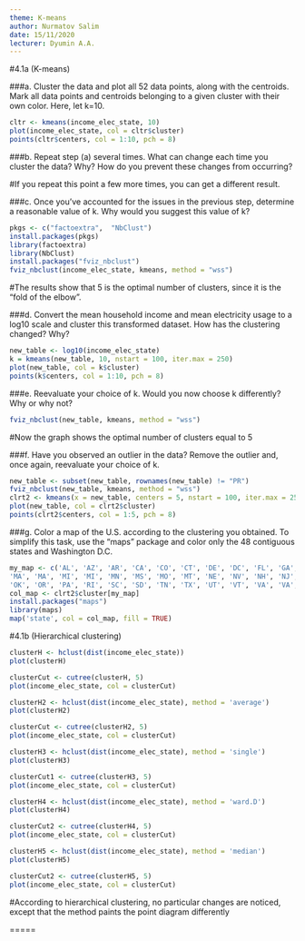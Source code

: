 ---
theme: K-means
author: Nurmatov Salim
date: 15/11/2020
lecturer: Dyumin A.A.
---

#4.1a        (K-means)

###a. 	Cluster the data and plot all 52 data points, along with the centroids.  Mark all data points and centroids belonging to a given cluster with their own color.  Here, let k=10.
```{r}
cltr <- kmeans(income_elec_state, 10)
plot(income_elec_state, col = cltr$cluster)
points(cltr$centers, col = 1:10, pch = 8)

```

###b.	Repeat step (a) several times.  What can change each time you cluster the data?  Why?  How do you prevent these changes from occurring?

#If you repeat this point a few more times, you can get a different result.

###c.	Once you’ve accounted for the issues in the previous step, determine a reasonable value of k.  Why would you suggest this value of k?
```{r}
pkgs <- c("factoextra",  "NbClust")
install.packages(pkgs)
library(factoextra)
library(NbClust)
install.packages("fviz_nbclust")
fviz_nbclust(income_elec_state, kmeans, method = "wss")
```

#The results show that 5 is the optimal number of clusters, since it is the "fold of the elbow".


###d. 	Convert the mean household income and mean electricity usage to a log10 scale and cluster this transformed dataset.  How has the clustering changed?  Why?
```{r}
new_table <- log10(income_elec_state)
k = kmeans(new_table, 10, nstart = 100, iter.max = 250)
plot(new_table, col = k$cluster)
points(k$centers, col = 1:10, pch = 8)

```

###e. 	Reevaluate your choice of k.  Would you now choose k differently?  Why or why not?
```{r}
fviz_nbclust(new_table, kmeans, method = "wss")
```
#Now the graph shows the optimal number of clusters equal to 5

###f. 	Have you observed an outlier in the data?  Remove the outlier and, once again, reevaluate your choice of k.
```{r}
new_table <- subset(new_table, rownames(new_table) != "PR")
fviz_nbclust(new_table, kmeans, method = "wss")
clrt2 <- kmeans(x = new_table, centers = 5, nstart = 100, iter.max = 250)
plot(new_table, col = clrt2$cluster)
points(clrt2$centers, col = 1:5, pch = 8)

```

###g.	Color a map of the U.S. according to the clustering you obtained.  To simplify this task, use the “maps” package and color only the 48 contiguous states and Washington D.C.
```{r}
my_map <- c('AL', 'AZ', 'AR', 'CA', 'CO', 'CT', 'DE', 'DC', 'FL', 'GA', 'ID', 'IL', 'IN', 'IA', 'KS', 'KY', 'LA', 'ME', 'MD', 'MA', 
'MA', 'MA', 'MI', 'MI', 'MN', 'MS', 'MO', 'MT', 'NE', 'NV', 'NH', 'NJ', 'NM', 'NY', 'NY', 'NY', 'NY', 'NC', 'NC', 'NC', 'ND', 'OH', 
'OK', 'OR', 'PA', 'RI', 'SC', 'SD', 'TN', 'TX', 'UT', 'VT', 'VA', 'VA', 'VA', 'WA', 'WA', 'WA', 'WA', 'WA', 'WV', 'WI', 'WY')
col_map <- clrt2$cluster[my_map]
install.packages("maps")
library(maps)
map('state', col = col_map, fill = TRUE)

```

#4.1b        (Hierarchical clustering)

```{r}
clusterH <- hclust(dist(income_elec_state)) 
plot(clusterH)
```

```{r}
clusterCut <- cutree(clusterH, 5)
plot(income_elec_state, col = clusterCut) 

```

```{r}
clusterH2 <- hclust(dist(income_elec_state), method = 'average')
plot(clusterH2)

```

```{r}
clusterCut <- cutree(clusterH2, 5)
plot(income_elec_state, col = clusterCut)

```

```{r}
clusterH3 <- hclust(dist(income_elec_state), method = 'single')
plot(clusterH3)
```

```{r}
clusterCut1 <- cutree(clusterH3, 5)
plot(income_elec_state, col = clusterCut)

```

```{r}
clusterH4 <- hclust(dist(income_elec_state), method = 'ward.D')
plot(clusterH4)
```

```{r}
clusterCut2 <- cutree(clusterH4, 5)
plot(income_elec_state, col = clusterCut)
```

```{r}
clusterH5 <- hclust(dist(income_elec_state), method = 'median')
plot(clusterH5)
```

```{r}
clusterCut2 <- cutree(clusterH5, 5)
plot(income_elec_state, col = clusterCut)

```

#According to hierarchical clustering, no particular changes are noticed, except that the method paints the point diagram differently


=====